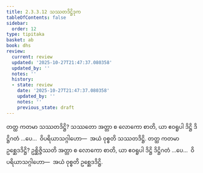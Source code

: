 ```yaml
---
title: 2.3.3.12 သဿတဒိဋ္ဌိဒုက
tableOfContents: false
sidebar:
  order: 12
type: tipitaka
basket: ab
book: dhs
review:
  current: review
  updated: '2025-10-27T21:47:37.080358'
  updated_by: ''
  notes: ''
  history:
  - state: review
    date: '2025-10-27T21:47:37.080358'
    updated_by: ''
    notes: ''
    previous_state: draft
---
```



<ReviewStatus review={frontmatter.review} showDetails={true} />

<HypothesisAnnotation frontmatter={frontmatter} />

<DynamicBreadcrumb />

<Division number="1322" book="dhs" e="ch" v="29" p="257">

<Paragraph number="2027" book="dhs">
တတ္ထ ကတမာ သဿတဒိဋ္ဌိ? သဿတော အတ္တာ စ လောကော စာတိ, ယာ ဧဝရူပါ ဒိဋ္ဌိ ဒိဋ္ဌိဂတံ …ပေ…  ဝိပရိယာသဂ္ဂါဟော—  အယံ ဝုစ္စတိ သဿတဒိဋ္ဌိ.
</Paragraph>

</Division>
<Division number="1323" book="dhs" e="ch" v="29" p="257">

<Paragraph number="2028" book="dhs">
တတ္ထ ကတမာ ဥစ္ဆေဒဒိဋ္ဌိ? ဥစ္ဆိဇ္ဇိဿတိ အတ္တာ စ လောကော စာတိ, ယာ ဧဝရူပါ ဒိဋ္ဌိ ဒိဋ္ဌိဂတံ …ပေ…  ဝိပရိယာသဂ္ဂါဟော—  အယံ ဝုစ္စတိ ဥစ္ဆေဒဒိဋ္ဌိ.
</Paragraph>
</Division>